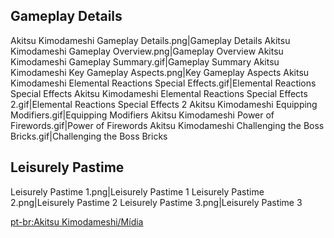 {{Event Tabs
|subpage1=Leisurely Pastime
|subpage2=Shatterdark
}}
==Gameplay Details==
<gallery>
Akitsu Kimodameshi Gameplay Details.png|Gameplay Details
Akitsu Kimodameshi Gameplay Overview.png|Gameplay Overview
Akitsu Kimodameshi Gameplay Summary.gif|Gameplay Summary
Akitsu Kimodameshi Key Gameplay Aspects.png|Key Gameplay Aspects
Akitsu Kimodameshi Elemental Reactions Special Effects.gif|Elemental Reactions Special Effects
Akitsu Kimodameshi Elemental Reactions Special Effects 2.gif|Elemental Reactions Special Effects 2
Akitsu Kimodameshi Equipping Modifiers.gif|Equipping Modifiers
Akitsu Kimodameshi Power of Firewords.gif|Power of Firewords
Akitsu Kimodameshi Challenging the Boss Bricks.gif|Challenging the Boss Bricks
</gallery>

==Leisurely Pastime==
<gallery>
Leisurely Pastime 1.png|Leisurely Pastime 1
Leisurely Pastime 2.png|Leisurely Pastime 2
Leisurely Pastime 3.png|Leisurely Pastime 3
</gallery>
<!--
==Menu Animations==
<gallery>
Akitsu Kimodameshi - Menu Animations
</gallery>
-->

[[pt-br:Akitsu Kimodameshi/Mídia]]